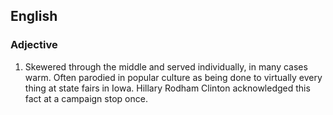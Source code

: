==English==
===Adjective===
#Skewered through the middle and served individually, in many cases warm. Often parodied in popular culture as being done to virtually every thing at state fairs in Iowa. Hillary Rodham Clinton acknowledged this fact at a campaign stop once.